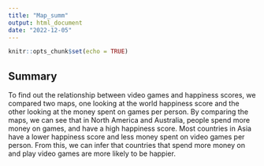 ```yaml
---
title: "Map_summ"
output: html_document
date: "2022-12-05"
---
```


```r
knitr::opts_chunk$set(echo = TRUE)
```

## Summary

To find out the relationship between video games and happiness scores, we compared two maps, one looking at the world happiness score and the other looking at the money spent on games per person. By comparing the maps, we can see that in North America and Australia, people spend more money on games, and have a high happiness score. Most countries in Asia have a lower happiness score and less money spent on video games per person. From this, we can infer that countries that spend more money on and play video games are more likely to be happier.